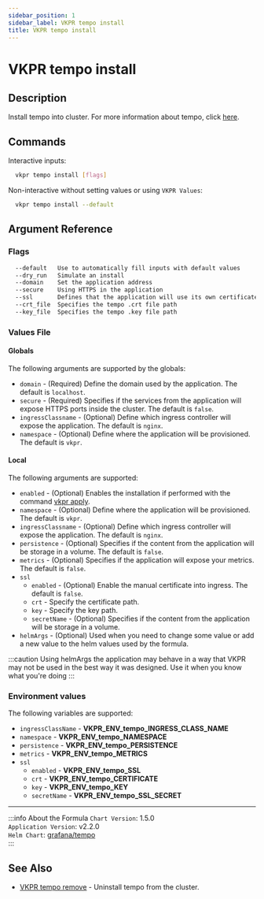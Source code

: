 ```yaml
---
sidebar_position: 1
sidebar_label: VKPR tempo install
title: VKPR tempo install
---
```


# VKPR tempo install

## Description

Install tempo into cluster. For more information about tempo, click [here](https://grafana.com/oss/tempo/).

## Commands

Interactive inputs:

```bash
  vkpr tempo install [flags]
```

Non-interactive without setting values or using `VKPR Values`:

```bash
  vkpr tempo install --default
```

## Argument Reference

### Flags

```sh
  --default   Use to automatically fill inputs with default values
  --dry_run   Simulate an install
  --domain    Set the application address
  --secure    Using HTTPS in the application
  --ssl       Defines that the application will use its own certificate
  --crt_file  Specifies the tempo .crt file path
  --key_file  Specifies the tempo .key file path
```

### Values File

#### Globals

The following arguments are supported by the globals:

- `domain` - (Required) Define the domain used by the application. The default is `localhost`.
- `secure` - (Required) Specifies if the services from the application will expose HTTPS ports inside the cluster. The default is `false`.
- `ingressClassname` - (Optional) Define which ingress controller will expose the application. The default is `nginx`.
- `namespace` - (Optional) Define where the application will be provisioned. The default is `vkpr`.

#### Local

The following arguments are supported:

- `enabled` - (Optional) Enables the installation if performed with the command [vkpr apply](/docs/commands/apply).
- `namespace` - (Optional) Define where the application will be provisioned. The default is `vkpr`.
- `ingressClassname` - (Optional) Define which ingress controller will expose the application. The default is `nginx`.
- `persistence` - (Optional) Specifies if the content from the application will be storage in a volume. The default is `false`.
- `metrics` - (Optional) Specifies if the application will expose your metrics. The default is `false`.
- `ssl`
  - `enabled` - (Optional) Enable the manual certificate into ingress. The default is `false`.
  - `crt` - Specify the certificate path.
  - `key` - Specify the key path.
  - `secretName` - (Optional) Specifies if the content from the application will be storage in a volume.
- `helmArgs` - (Optional) Used when you need to change some value or add a new value to the helm values used by the formula.

:::caution
Using helmArgs the application may behave in a way that VKPR may not be used in the best way it was designed.
Use it when you know what you're doing
:::

### Environment values

The following variables are supported:

- `ingressClassName` - **VKPR_ENV_tempo_INGRESS_CLASS_NAME**
- `namespace` - **VKPR_ENV_tempo_NAMESPACE**
- `persistence` - **VKPR_ENV_tempo_PERSISTENCE**
- `metrics` - **VKPR_ENV_tempo_METRICS**
- `ssl`
  - `enabled` - **VKPR_ENV_tempo_SSL**
  - `crt` - **VKPR_ENV_tempo_CERTIFICATE**
  - `key` - **VKPR_ENV_tempo_KEY**
  - `secretName` - **VKPR_ENV_tempo_SSL_SECRET**

---

:::info About the Formula
`Chart Version`: 1.5.0 <br/>
`Application Version`: v2.2.0 <br/>
`Helm Chart`: [grafana/tempo](https://artifacthub.io/packages/helm/grafana/tempo) <br/>
:::

## See Also

- [VKPR tempo remove](/docs/commands/tempo/remove) - Uninstall tempo from the cluster.
